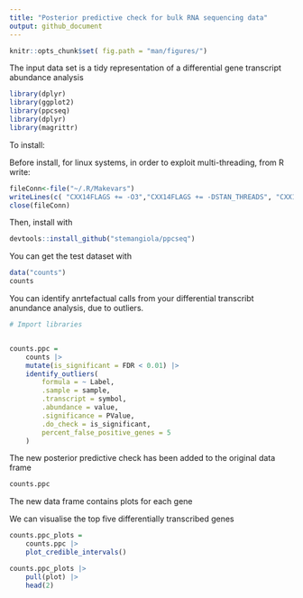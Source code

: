 ```yaml
---
title: "Posterior predictive check for bulk RNA sequencing data"
output: github_document
---
```


```r
knitr::opts_chunk$set( fig.path = "man/figures/")
```

The input data set is a tidy representation of a differential gene transcript abundance analysis

```r
library(dplyr)
library(ggplot2)
library(ppcseq)
library(dplyr)
library(magrittr)
```

To install:

Before install, for linux systems, in order to exploit multi-threading, from R write:

```r
fileConn<-file("~/.R/Makevars")
writeLines(c( "CXX14FLAGS += -O3","CXX14FLAGS += -DSTAN_THREADS", "CXX14FLAGS += -pthread"), fileConn)
close(fileConn)
```

Then, install with

```r
devtools::install_github("stemangiola/ppcseq")
```

You can get the test dataset with

```r
data("counts")
counts 
```

You can identify anrtefactual calls from your differential transcribt anundance analysis, due to outliers.

```r
# Import libraries


counts.ppc = 
	counts |>
	mutate(is_significant = FDR < 0.01) |>
	identify_outliers(
		formula = ~ Label,
		.sample = sample, 
		.transcript = symbol,
		.abundance = value,
		.significance = PValue,
		.do_check = is_significant,
		percent_false_positive_genes = 5
	)
```

The new posterior predictive check has been added to the original data frame

```r
counts.ppc 
```

The new data frame contains plots for each gene

We can visualise the top five differentially transcribed genes

```r
counts.ppc_plots = 
	counts.ppc |> 
	plot_credible_intervals() 
```

```r
counts.ppc_plots |>
	pull(plot) |> 
	head(2)
```
